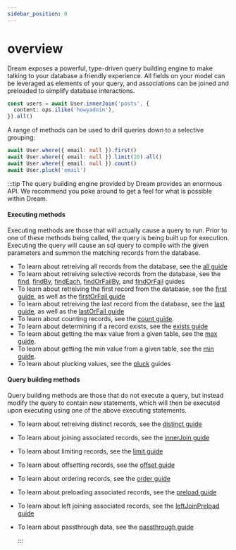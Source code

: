 ```yaml
---
sidebar_position: 0
---
```


# overview

Dream exposes a powerful, type-driven query building engine to make talking to your database a friendly experience. All fields on your model can be leveraged as elements of your query, and associations can be joined and preloaded to simplify database interactions.

```ts
const users = await User.innerJoin('posts', {
  content: ops.ilike('howyadoin'),
}).all()
```

A range of methods can be used to drill queries down to a selective grouping:

```ts
await User.where({ email: null }).first()
await User.where({ email: null }).limit(10).all()
await User.where({ email: null }).count()
await User.pluck('email')
```

:::tip
The query building engine provided by Dream provides an enormous API. We recommend you poke around to get a feel for what is possible within Dream.

#### Executing methods

Executing methods are those that will actually cause a query to run. Prior to one of these methods being called, the query is being built up for execution. Executing the query will cause an sql query to compile with the given parameters and summon the matching records from the database.

- To learn about retreiving all records from the database, see the [all guide](/docs/models/querying/all)
- To learn about retreiving selective records from the database, see the [find](/docs/models/querying/find), [findBy](/docs/models/querying/findBy), [findEach](/docs/models/querying/findEach), [findOrFailBy](/docs/models/querying/findOrFailBy), and [findOrFail](/docs/models/querying/findOrFail) guides
- To learn about retreiving the first record from the database, see the [first guide](/docs/models/querying/first), as well as the [firstOrFail guide](/docs/models/querying/firstOrFail)
- To learn about retreiving the last record from the database, see the [last guide](/docs/models/querying/last), as well as the [lastOrFail guide](/docs/models/querying/lastOrFail)
- To learn about counting records, see the [count guide](/docs/models/querying/count).
- To learn about determining if a record exists, see the [exists guide](/docs/models/querying/exists)
- To learn about getting the max value from a given table, see the [max guide](/docs/models/querying/max).
- To learn about getting the min value from a given table, see the [min guide](/docs/models/querying/min).
- To learn about plucking values, see the [pluck](/docs/models/querying/pluck) guides

#### Query building methods

Query building methods are those that do not execute a query, but instead modify the query to contain new statements, which will then be executed upon executing using one of the above executing statements.

- To learn about retreiving distinct records, see the [distinct guide](/docs/models/querying/distinct)
- To learn about joining associated records, see the [innerJoin guide](/docs/models/querying/innerJoin)
- To learn about limiting records, see the [limit guide](/docs/models/querying/limit)
- To learn about offsetting records, see the [offset guide](/docs/models/querying/offset)
- To learn about ordering records, see the [order guide](/docs/models/querying/order)
- To learn about preloading associated records, see the [preload guide](/docs/models/querying/preload)
- To learn about left joining associated records, see the [leftJoinPreload guide](/docs/models/querying/leftJoinPreload)
- To learn about passthrough data, see the [passthrough guide](/docs/models/querying/passthrough)

  :::
